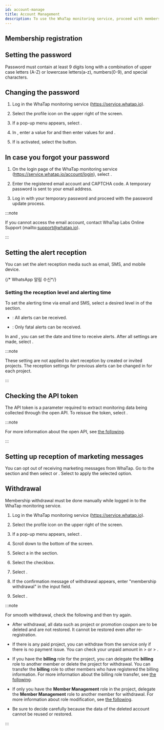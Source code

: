 ```yaml
---
id: account-manage
title: Account Management
description: To use the WhaTap monitoring service, proceed with membership registration.
---
```


## Membership registration


<Createaccount />

## Setting the password

Password must contain at least 9 digits long with a combination of upper case letters (A-Z) or lowercase letters(a-z), numbers(0-9), and special characters.

## Changing the password

1. Log in the WhaTap monitoring service (https://service.whatap.io).

2. Select the profile icon on the upper right of the screen.

3. If a pop-up menu appears, select <Cmdname sid="MNU07360" className="uitext" />. 

4. In <Cmdname sid="account_user_password" className="uitext" />, enter a value for <Cmdname sid="account_current_password" className="uitext" /> and then enter values for <Cmdname sid="account_new_password" className="uitext" /> and <Cmdname sid="account_confirm_new_password" className="uitext" />.

5. If <Cmdname sid="account_edit_password" className="uitext" /> is activated, select the button.

## In case you forgot your password

1. On the login page of the WhaTap monitoring service (https://service.whatap.io/account/login), select <Cmdname sid="forgot_password" className="uitext" />. 

2. Enter the registered email account and CAPTCHA code. A temporary password is sent to your email address. 

3. Log in with your temporary password and proceed with the password update process.

:::note

If you cannot access the email account, contact WhaTap Labs Online Support (mailto:support@whatap.io).

:::

## Setting the alert reception

You can set the alert reception media such as email, SMS, and mobile device. 


<Setreceiveeventsms />

{/* WhatsApp 알림 수신*/}

<Setreceiveeventwhatsapp />

### Setting the reception level and alerting time

<ImgLang img='account-set-notification.png' desc='Alert Notification Setting' />

To set the alerting time via email and SMS, select a desired level in <Cmdname sid="level" className="uitext" /> of the <Cmdname sid="notification_setting" className="uitext" /> section.

- <Cmdname sid="all" className="uitext" />: All alerts can be received.

- <Cmdname sid="fatal" className="uitext" />: Only fatal alerts can be received.

In <Cmdname sid="date" className="uitext" /> and <Cmdname sid="time" className="uitext" />, you can set the date and time to receive alerts. After all settings are made, select <Cmdname sid="save" className="uitext" />.

:::note

These setting are not applied to alert reception by created or invited projects. The reception settings for previous alerts can be changed in <Cmdname sid="event_receive_configuration" className="uitext" /> for each project.

:::

## Checking the API token

The API token is a parameter required to extract monitoring data being collected through the open API. To reissue the token, select <Cmdname sid="reissue_token" className="uitext" />.

:::note

For more information about the open API, see [the following](../openapi-spec).

:::

## Setting up reception of marketing messages

You can opt out of receiving marketing messages from WhaTap. Go to the <Cmdname sid="TTL06539" className="uitext" /> section and then select <Cmdname sid="ITM06537" className="uitext" /> or <Cmdname sid="ITM06538" className="uitext" />. Select <Cmdname sid="save" className="uitext" /> to apply the selected option.

## Withdrawal

Membership withdrawal must be done manually while logged in to the WhaTap monitoring service.

1. Log in the WhaTap monitoring service (https://service.whatap.io).

2. Select the profile icon on the upper right of the screen.

3. If a pop-up menu appears, select <Cmdname sid="MNU07360" className="uitext" />.

4. Scroll down to the bottom of the screen.

5. Select a <Cmdname sid="account_withdrawal_reason" className="uitext" /> in the <Cmdname sid="account_withdrawal" className="uitext" /> section.

6. Select the <Cmdname sid="NTC6140" className="uitext" /> checkbox.

7. Select <Cmdname sid="account_withdrawal" className="uitext" />.

8. If the confirmation message of withdrawal appears, enter "membership withdrawal" in the input field.

9. Select <Cmdname sid="ok" className="uitext" />.

:::note

For smooth withdrawal, check the following and then try again.

- After withdrawal, all data such as project or promotion coupon are to be deleted and are not restored. It cannot be restored even after re-registration.

- If there is any paid project, you can withdraw from the service only if there is no payment issue. You can check your unpaid amount in <Cmdname sid="my_usage" className="uitext" /> > <Cmdname sid="paymentHistory" className="uitext" /> or <Cmdname sid="my_usage" className="uitext" /> > <Cmdname sid="billingPreview" className="uitext" />.

- If you have the **billing** role for the project, you can delegate the **billing** role to another member or delete the project for withdrawal. You can transfer the **billing** role to other members who have registered the billing information. For more information about the billing role transfer, see [the following](../about-billing).

- If only you have the **Member Management** role in the project, delegate the **Member Management** role to another member for withdrawal. For more information about role modification, see [the following](../project/project-structure#modify-auth).

- Be sure to decide carefully because the data of the deleted account cannot be reused or restored.

:::
